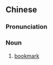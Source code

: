 {{also|冊签}}
==Chinese==
{{zh-forms|s=冊签|t2=冊簽}}

===Pronunciation===
{{zh-pron
|mn=qz,xm:chheh-chhiam
|cat=n
}}

===Noun===
{{zh-noun}}

# {{lb|zh|Min Nan}} [[bookmark]]